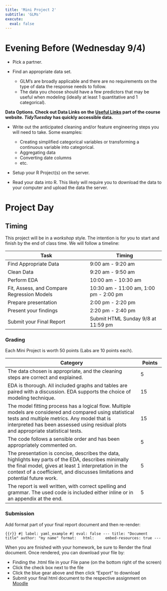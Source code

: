 ```yaml
---
title: 'Mini Project 2'
subtitle: 'GLMs'
execute:
  eval: false
---
```


# Evening Before (Wednesday 9/4)

- Pick a partner.

- Find an appropriate data set.
  - GLM's are broadly applicable and there are no requirements on the type of data the response needs to follow. 
  - The data you choose should have a few predictors that may be useful when modeling (ideally at least 1 quantitative and 1 categorical). 

**Data Options. Check out Data Links on the [Useful Links](../course-links.qmd) part of the course website. *TidyTuesday* has quickly accessible data.**

- Write out the anticipated cleaning and/or feature engineering steps you will need to take. Some examples: 
  - Creating simplified categorical variables or transforming a continuous variable into categorical.
  - Aggregating data
  - Converting date columns
  - etc.

- Setup your R Project(s) on the server.

- Read your data into R. This likely will require you to download the data to your computer and upload the data the server. 


# Project Day

## Timing

This project will be in a *workshop* style. The intention is for you to start and finish by the end of class time. We will follow a timeline:

| Task                                       | Timing                                 |
|--------------------------------------|----------------------------------|
| Find Appropriate Data                      | 9:00 am - 9:20 am                      |
| Clean Data                                 | 9:20 am - 9:50 am                      |
| Perform EDA                                | 10:00 am - 10:30 am                    |
| Fit, Assess, and Compare Regression Models | 10:30 am - 11:00 am, 1:00 pm - 2:00 pm |
| Prepare presentation                       | 2:00 pm - 2:20 pm                      |
| Present your findings                      | 2:20 pm - 2:40 pm                      |
| Submit your Final Report                   | Submit HTML Sunday 9/8 at 11:59 pm     |

### Grading

Each Mini Project is worth 50 points (Labs are 10 points each).

| Category                                                                                                                                                                                                                                        | Points |
|-------------------------------------------------------------|-----------|
| The data chosen is appropriate, and the cleaning steps are correct and explained.                                                                                                                                                               | 5      |
| EDA is thorough. All included graphs and tables are paired with a discussion. EDA supports the choice of modeling technique.                                                                                                                    | 15     |
| The model fitting process has a logical flow. Multiple models are considered and compared using statistical tests and multiple metrics. Any model that is interpreted has been assessed using residual plots and appropriate statistical tests. | 15     |
| The code follows a sensible order and has been appropriately commented on.                                                                                                                                                                      | 5      |
| The presentation is concise, describes the data, highlights key parts of the EDA, describes minimally the final model, gives at least 1 interpretation in the context of a coefficient, and discusses limitations and potential future work.    | 5      |
| The report is well written, with correct spelling and grammar. The used code is included either inline or in an appendix at the end.                                                                                                            | 5      |

### Submission

Add format part of your final report document and then re-render:

```{{r}}
#| label: yaml_example
#| eval: false
---
title: "Document title"
author: "my name"
format:
  html:
    embed-resources: true
---
```

When you are finished with your homework, be sure to Render the final document. Once rendered, you can download your file by:

-   Finding the .html file in your File pane (on the bottom right of the screen)
-   Click the check box next to the file
-   Click the blue gear above and then click "Export" to download
-   Submit your final html document to the respective assignment on [Moodle]({{< var course.moodle >}})

